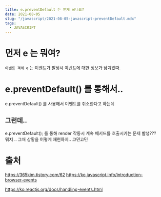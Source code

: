```yaml
---
title: e.preventDefault 는 언제 쓰나요?
date: 2021-08-05
slug: "/javascript/2021-08-05-javascript-preventDefault.mdx"
tags:
  - JAVASCRIPT
---
```


# 먼저 e 는 뭐여?

`이벤트 객체 e` 는 이벤트가 발생시 이벤트에 대한 정보가 담겨있따.


# e.preventDefault() 를 통해서..

e.preventDefault() 를 사용해서 이벤트를 취소한다고 하는데


##  그런데.. 


e.preventDefault();
를 통해 render 작동시 계속 메서드를 호출시키는 문제 발생???
뭐지 .. 그때 상황을 어떻게 재현하지.. 고민고민



# 출처
https://365kim.tistory.com/62
https://ko.javascript.info/introduction-browser-events

https://ko.reactjs.org/docs/handling-events.html

